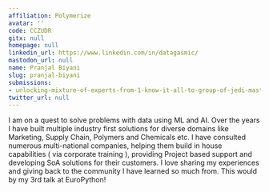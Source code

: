 ```yaml
---
affiliation: Polymerize
avatar: ''
code: CCZUDR
gitx: null
homepage: null
linkedin_url: https://www.linkedin.com/in/datagasmic/
mastodon_url: null
name: Pranjal Biyani
slug: pranjal-biyani
submissions:
- unlocking-mixture-of-experts-from-1-know-it-all-to-group-of-jedi-masters
twitter_url: null
---
```


I am on a quest to solve problems with data using ML and AI. Over the years I have built multiple industry first solutions for diverse domains like Marketing, Supply Chain, Polymers and Chemicals etc. I have consulted numerous multi-national companies, helping them build in house capabilities ( via corporate training ), providing Project based support and developing SoA solutions for their customers. I love sharing my experiences and giving back to the community I have learned so much from. This would by my 3rd talk at EuroPython!
